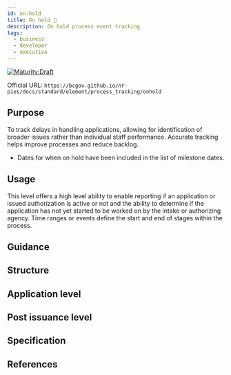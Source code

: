 ```yaml
---
id: on-hold
title: On hold 📝
description: On hold process event tracking
tags:
  - business
  - developer
  - executive
---
```




[![Maturity:Draft](https://img.shields.io/badge/Maturity-Planning-orange)](/docs/standard#maturity)

Official URL: `https://bcgov.github.io/nr-pies/docs/standard/element/process_tracking/onhold`

## Purpose

To track delays in handling applications, allowing for identification of broader issues rather than individual staff performance.
Accurate tracking helps improve processes and reduce backlog.

- Dates for when on hold have been included in the list of milestone dates.

## Usage

This level offers a high level ability to enable reporting if an application or issued authorization is active or not and the ability to determine if the application has not yet started to be worked on by the intake or authorizing agency.
Time ranges or events define the start and end of stages within the process.

## Guidance

## Structure

## Application level

## Post issuance level

## Specification

## References
